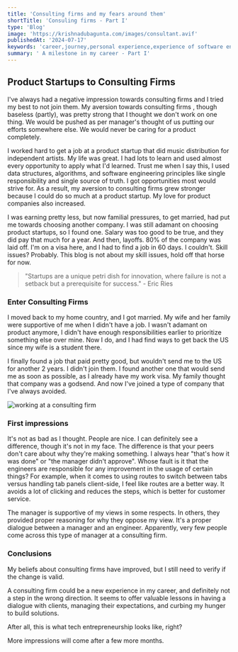 ```yaml
---
title: 'Consulting firms and my fears around them'
shortTitle: 'Consuling firms - Part I'
type: 'Blog'
image: 'https://krishnadubagunta.com/images/consultant.avif'
publishedAt: '2024-07-17'
keywords: 'career,journey,personal experience,experience of software engineer at a consulting firm'
summary: ' A milestone in my career - Part I'
---
```


## Product Startups to Consulting Firms

I've always had a negative impression towards consulting firms and I tried my best to not join them. My aversion towards consulting firms , though baseless (partly), was pretty strong that I thought we don't work on one thing. We would be pushed as per manager's thought of us putting our efforts somewhere else. We would never be caring for a product completely.

I worked hard to get a job at a product startup that did music distribution for independent artists. My life was great. I had lots to learn and used almost every opportunity to apply what I'd learned. Trust me when I say this, I used data structures, algorithms, and software engineering principles like single responsibility and single source of truth. I got opportunities most would strive for. As a result, my aversion to consulting firms grew stronger because I could do so much at a product startup. My love for product companies also increased.

I was earning pretty less, but now familial pressures, to get married, had put me towards choosing another company. I was still adamant on choosing product startups, so I found one. Salary was too good to be true, and they did pay that much for a year. And then, layoffs. 80% of the company was laid off. I'm on a visa here, and I had to find a job in 60 days. I couldn't. Skill issues? Probably. This blog is not about my skill issues, hold off that horse for now. 

> "Startups are a unique petri dish for innovation, where failure is not a setback but a prerequisite for success." - Eric Ries

### Enter Consulting Firms

I moved back to my home country, and I got married. My wife and her family were supportive of me when I didn't have a job. I wasn't adamant on product anymore, I didn't have enough responsibilities earlier to prioritize something else over mine. Now I do, and I had find ways to get back the US since my wife is a student there. 

I finally found a job that paid pretty good, but wouldn't send me to the US for another 2 years. I didn't join them. I found another one that would send me as soon as possible, as I already have my work visa. My family thought that company was a godsend. And now I've joined a type of company that I've always avoided.

![working at a consulting firm](/images/consultant.avif "Working at a consulting firm")

### First impressions

It's not as bad as I thought. People are nice. I can definitely see a difference, though it's not in my face. The difference is that your peers don't care about why they're making something. I always hear "that's how it was done" or "the manager didn't approve". Whose fault is it that the engineers are responsible for any improvement in the usage of certain things? For example, when it comes to using routes to switch between tabs versus handling tab panels client-side, I feel like routes are a better way. It avoids a lot of clicking and reduces the steps, which is better for customer service.

The manager is supportive of my views in some respects. In others, they provided proper reasoning for why they oppose my view. It's a proper dialogue between a manager and an engineer. Apparently, very few people come across this type of manager at a consulting firm.

### Conclusions

My beliefs about consulting firms have improved, but I still need to verify if the change is valid.

A consulting firm could be a new experience in my career, and definitely not a step in the wrong direction. It seems to offer valuable lessons in having a dialogue with clients, managing their expectations, and curbing my hunger to build solutions.

After all, this is what tech entrepreneurship looks like, right?

More impressions will come after a few more months.
